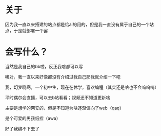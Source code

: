 # 关于
因为我一直以来搭建的站点都是给ai的用的，但是我一直没有属于自己的一个站点，于是就部署一个罢

# 会写什么？
当然是我自己的bb啦，反正我啥都可以写

噢对，我一直以来好像都没有介绍过我自己那我就介绍一下吧

我，幻梦晓寒，一个初中生，现在在休学，喜欢编程（其实还是啥也不会呜呜呜）

平时偶尔会直播，可以去b站看看；视频还不知道更新啥

主要是想学的网安的，但是不知道为啥逐渐偏向了web（qaq）

是个可爱的男孩纸捏（awa）

好了我编不下去了